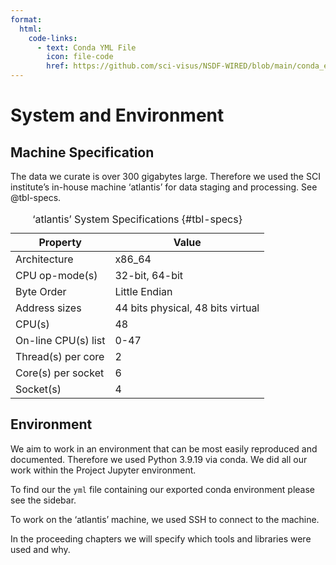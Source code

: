 ```yaml
---
format:
  html:
    code-links:
      - text: Conda YML File
        icon: file-code
        href: https://github.com/sci-visus/NSDF-WIRED/blob/main/conda_environment.yml
---
```


# System and Environment {#sec-sys-specs}

## Machine Specification

The data we curate is over 300 gigabytes large. Therefore we used the SCI institute's in-house machine 'atlantis' for data staging and processing. See @tbl-specs.

| Property                   | Value                      |
|----------------------------|----------------------------|
| Architecture               | x86_64                     |
| CPU op-mode(s)             | 32-bit, 64-bit             |
| Byte Order                 | Little Endian              |
| Address sizes              | 44 bits physical, 48 bits virtual |
| CPU(s)                     | 48                         |
| On-line CPU(s) list        | 0-47                       |
| Thread(s) per core         | 2                          |
| Core(s) per socket         | 6                          |
| Socket(s)                  | 4                          |
: 'atlantis' System Specifications {#tbl-specs}

## Environment

We aim to work in an environment that can be most easily reproduced and documented. Therefore we used Python 3.9.19 via conda. We did all our work within the Project Jupyter environment.

To find our the `yml` file containing our exported conda environment please see the sidebar.

To work on the 'atlantis' machine, we used SSH to connect to the machine.

In the proceeding chapters we will specify which tools and libraries were used and why.